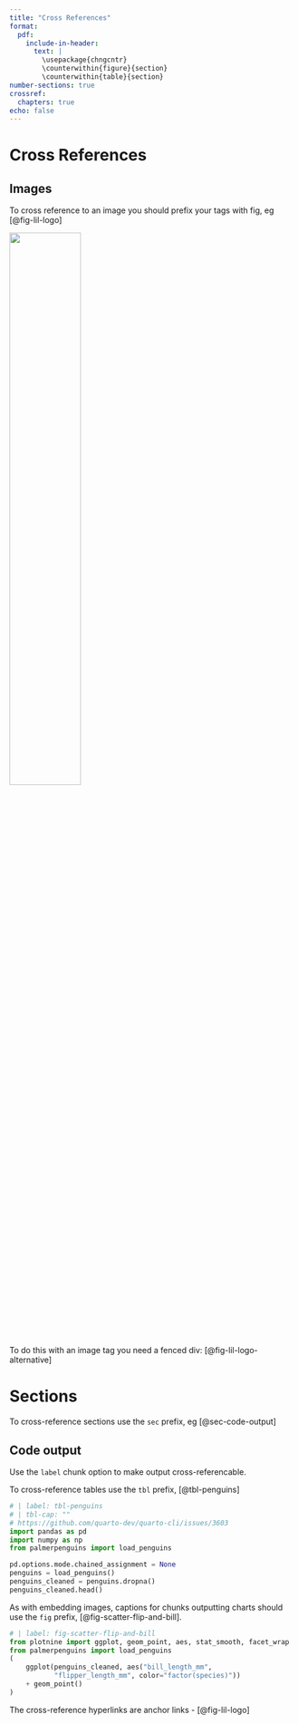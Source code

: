 ```yaml
---
title: "Cross References"
format:
  pdf:
    include-in-header:
      text: |
        \usepackage{chngcntr}
        \counterwithin{figure}{section}
        \counterwithin{table}{section}
number-sections: true
crossref:
  chapters: true
echo: false
---
```


# Cross References

## Images

To cross reference to an image you should prefix your tags with fig, eg  [@fig-lil-logo]

![](lil-logo.jpg){#fig-lil-logo width=50%}

To do this with an image tag you need a fenced div: [@fig-lil-logo-alternative]

::: {#fig-lil-logo-alternative}
\includegraphics[width=0.3\textwidth]{lil-logo_alternative.png}
:::

# Sections 

To cross-reference sections use the `sec` prefix, eg [@sec-code-output]

## Code output {#sec-code-output}

Use the `label` chunk option to make output cross-referencable.

To cross-reference tables use the `tbl` prefix, [@tbl-penguins]


```python
# | label: tbl-penguins
# | tbl-cap: ""
# https://github.com/quarto-dev/quarto-cli/issues/3603
import pandas as pd
import numpy as np
from palmerpenguins import load_penguins

pd.options.mode.chained_assignment = None
penguins = load_penguins()
penguins_cleaned = penguins.dropna()
penguins_cleaned.head()
```

As with embedding images, captions for chunks outputting charts should use the `fig` prefix, [@fig-scatter-flip-and-bill].

```python
# | label: fig-scatter-flip-and-bill
from plotnine import ggplot, geom_point, aes, stat_smooth, facet_wrap
from palmerpenguins import load_penguins
(
    ggplot(penguins_cleaned, aes("bill_length_mm",
           "flipper_length_mm", color="factor(species)"))
    + geom_point()
)
```

The cross-reference hyperlinks are anchor links - [@fig-lil-logo]
